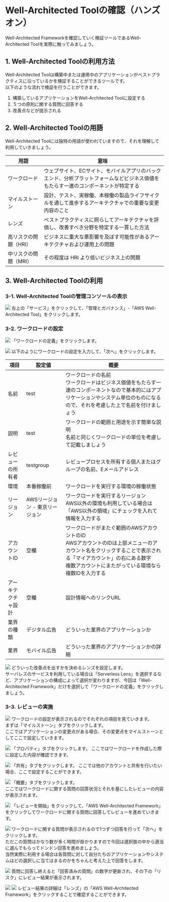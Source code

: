 # Well-Architected Toolの確認（ハンズオン）
Well-Architected Frameworkを確認していく検証ツールであるWell-Architected Toolを実際に触ってみましょう。

## 1. Well-Architected Toolの利用方法
Well-Architected Toolは構築中または運用中のアプリケーションがベストプラクティスに沿っているかを検証することができるツールです。  
以下のような流れで検証を行うことができます。  
1. 構築しているアプリケーションをWell-Architected Toolに設定する
2. ５つの原則に関する質問に回答する
3. 改善点などが提示される
## 2. Well-Architected Toolの用語
Well-Architected Toolには独特の用語が使われていますので、それを理解して利用していきましょう。

| 用語 | 意味 |
|-------|-------|
| ワークロード | ウェブサイト、ECサイト、モバイルアプリのバックエンド、分析プラットフォームなどビジネス価値をもたらす一連のコンポーネントが特定する |
| マイルストーン | 設計、テスト、実稼働、本稼働の製品ライフサイクルを通して進歩するアーキテクチャでの重要な変更内容のこと |
| レンズ | ベストプラクティスに照らしてアーキテクチャを評価し、改善すべき分野を特定する一貫した方法 |
| 高リスクの問題（HRI） | ビジネスに重大な悪影響を及ぼす可能性があるアーキテクチャおよび運用上の問題 |
| 中リスクの問題（MRI） | その程度は HRI より低いビジネス上の問題 |
## 3. Well-Architected Toolの利用
### 3-1. Well-Architected Toolの管理コンソールの表示
![](../../aws_cp_check_well_architectedtool_setting_tool_1.png)
左上の「サービス」をクリックして、「管理とガバナンス」-「AWS Well-Architected Tool」をクリックします。

### 3-2. ワークロードの設定
![](../../aws_cp_check_well_architectedtool_setting_tool_2.png)
「ワークロードの定義」をクリックします。

![](../../aws_cp_check_well_architectedtool_setting_tool_3.png)
以下のようにワークロードの設定を入力して、「次へ」をクリックします。

| 項目 | 設定値 | 概要 |
|-------|-------|-------|
| 名前 | test | ワークロードの名前<br/>ワークロードはビジネス価値をもたらす一連のコンポーネントなので基本的にはアプリケーションやシステム単位のものになるので、それを考慮した上で名前を付けましょう |
| 説明 | test | ワークロードの範囲と用途を示す簡単な説明<br/>名前と同じくワークロードの単位を考慮して記載しましょう |
| レビューの所有者 | testgroup | レビュープロセスを所有する個人またはグループの名前、Eメールアドレス |
| 環境 | 本番稼働前 | ワークロードを実行する環境の稼働状態 |
| リージョン | AWSリージョン - 東京リージョン | ワークロードを実行するリージョン<br/>AWS以外の環境も利用している場合は「AWS以外の領域」にチェックを入れて情報を入力する |
| アカウントID | 空欄 | ワークロードがまたぐ範囲のAWSアカウントのID<br/>AWSアカウントのIDは上部メニューのアカウント名をクリックすることで表示される「マイアカウント」の右にある数字<br/>複数アカウントにまたがっている環境なら複数IDを入力する |
| アーキテクチャ設計 | 空欄 | 設計情報へのリンクURL |
| 業界の種類 | デジタル広告 | どういった業界のアプリケーションか |
| 業界 | モバイル広告 | どういった業界のアプリケーションかの詳細 |

![](../../aws_cp_check_well_architectedtool_setting_tool_4.png)
どういった改善点を出すかを決めるレンズを設定します。  
サーバレスのサービスを利用している場合は「Serverless Lens」を選択するなど、アプリケーションの構成によって選択が変わりますが、今回は「Well-Architected Framework」だけを選択して「ワークロードの定義」をクリックしましょう。

### 3-3. レビューの実施
![](../../aws_cp_check_well_architectedtool_setting_tool_5.png)
ワークロードの設定が表示されるのでそれぞれの項目を見ていきます。  
まずは「マイルストーン」タブをクリックします。  
ここではアプリケーションの変更点がある場合、その変更点をマイルストーンとしてここで設定していきます。

![](../../aws_cp_check_well_architectedtool_setting_tool_6.png)
「プロパティ」タブをクリックします。
ここではワークロードを作成した際に設定した内容が確認できます。

![](../../aws_cp_check_well_architectedtool_setting_tool_7.png)
「共有」タブをクリックします。
ここでは他のアカウントと共有を行いたい場合、ここで設定することができます。

![](../../aws_cp_check_well_architectedtool_setting_tool_8.png)
「概要」タブをクリックします。  
ここではワークロードに関する質問の回答状況とそれを基にしたレビューの内容が表示されます。

![](../../aws_cp_check_well_architectedtool_setting_tool_9.png)
「レビューを開始」をクリックして、「AWS Well-Architected Framework」をクリックしてワークロードに関する質問に回答してレビューを進めていきます。

![](../../aws_cp_check_well_architectedtool_setting_tool_10.png)
ワークロードに関する質問が表示されるので1つずつ回答を行って「次へ」をクリックします。  
ただこの質問はかなり数が多く時間が掛かりますので今回は選択肢の中から適当に選んでもらってドンドン回答を進めましょう。  
当然実際に利用する場合は各質問に対して自分たちのアプリケーションやシステムはどの選択しに当てはまるのかをちゃんと考えた上で回答をします。

![](../../aws_cp_check_well_architectedtool_setting_tool_11.png)
質問に回答し終えると「回答済みの質問」の数字が更新され、その下の「リスク」にレビュー結果が表示されます。

![](../../aws_cp_check_well_architectedtool_setting_tool_12.png)
![](../../aws_cp_check_well_architectedtool_setting_tool_13.png)
レビュー結果の詳細は「レンズ」の「AWS Well-Architected Framework」をクリックすることで確認することができます。
